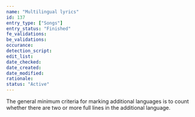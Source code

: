 ```yaml
---
name: "Multilingual lyrics"
id: 137
entry_type: ["Songs"]
entry_status: "Finished"
fe_validations:
be_validations:
occurance:
detection_script:
edit_list:
date_checked:
date_created:
date_modified:
rationale:
status: "Active"
---
```

The general minimum criteria for marking additional languages is to count whether there are two or more full lines in the additional language.